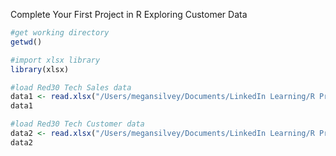 Complete Your First Project in R
Exploring Customer Data

```r
#get working directory
getwd()
```

```r
#import xlsx library
library(xlsx)
```


```r
#load Red30 Tech Sales data
data1 <- read.xlsx("/Users/megansilvey/Documents/LinkedIn Learning/R Project Course/Red30 Tech Sales.xlsx",1)
data1
```


```r
#load Red30 Tech Customer data
data2 <- read.xlsx("/Users/megansilvey/Documents/LinkedIn Learning/R Project Course/Red30 Tech Customers.xlsx",1)
data2
```

